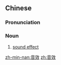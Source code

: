 ==Chinese==
{{zh-forms}}

===Pronunciation===
{{zh-pron
|m=yīnxiào
|c=jam1 haau6
|mn=im-hāu
|cat=n
}}

===Noun===
{{zh-noun}}

# [[sound effect]]

[[zh-min-nan:音效]]
[[zh:音效]]